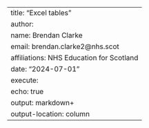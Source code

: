 ---
title: "Excel tables"
author:
    name: Brendan Clarke
    email: brendan.clarke2@nhs.scot
    affiliations: NHS Education for Scotland
date: "2024-07-01"
execute: 
  echo: true
output: markdown+
output-location: column
---
